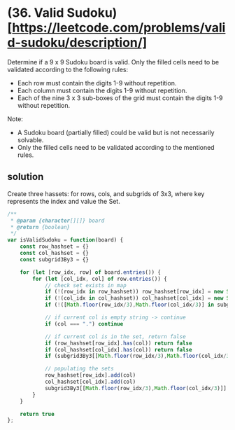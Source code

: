 # (36. Valid Sudoku)[https://leetcode.com/problems/valid-sudoku/description/]

Determine if a 9 x 9 Sudoku board is valid. Only the filled cells need to be validated according to the following rules:

- Each row must contain the digits 1-9 without repetition.
- Each column must contain the digits 1-9 without repetition.
- Each of the nine 3 x 3 sub-boxes of the grid must contain the digits 1-9 without repetition.

Note:

- A Sudoku board (partially filled) could be valid but is not necessarily solvable.
- Only the filled cells need to be validated according to the mentioned rules.

## solution

Create three hassets: for rows, cols, and subgrids of 3x3, where key represents the index and value the Set.

```js
/**
 * @param {character[][]} board
 * @return {boolean}
 */
var isValidSudoku = function(board) {
    const row_hashset = {}
    const col_hashset = {}
    const subgrid3By3 = {}

    for (let [row_idx, row] of board.entries()) {
        for (let [col_idx, col] of row.entries()) {
            // check set exists in map
            if (!(row_idx in row_hashset)) row_hashset[row_idx] = new Set()
            if (!(col_idx in col_hashset)) col_hashset[col_idx] = new Set()
            if (!([Math.floor(row_idx/3),Math.floor(col_idx/3)] in subgrid3By3)) subgrid3By3[[Math.floor(row_idx/3),Math.floor(col_idx/3)]] = new Set()

            // if current col is empty string -> continue
            if (col === ".") continue

            // if current col is in the set, return false
            if (row_hashset[row_idx].has(col)) return false
            if (col_hashset[col_idx].has(col)) return false
            if (subgrid3By3[[Math.floor(row_idx/3),Math.floor(col_idx/3)]].has(col)) return false

            // populating the sets
            row_hashset[row_idx].add(col)
            col_hashset[col_idx].add(col)
            subgrid3By3[[Math.floor(row_idx/3),Math.floor(col_idx/3)]].add(col)
        }
    }

    return true
};
```

